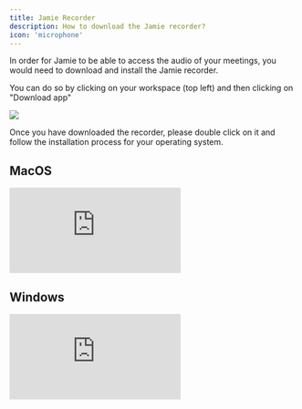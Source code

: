 ```yaml
---
title: Jamie Recorder
description: How to download the Jamie recorder?
icon: 'microphone'
---
```


In order for Jamie to be able to access the audio of your meetings, you would need to download and install the Jamie recorder.

You can do so by clicking on your workspace (top left) and then clicking on "Download app"

![](/DownloadRecorder.png)

Once you have downloaded the recorder, please double click on it and follow the installation process for your operating system.

## MacOS

<div style={{
  position: "relative",
  paddingBottom: "calc(57.013847080072246% + 41px)",
  height: "0",
  width: "100%"
}}>
  <iframe 
    src="https://demo.arcade.software/b5eJK9WOK8qdlYh9l2n5?embed&embed_mobile=tab&embed_desktop=inline&show_copy_link=true" 
    title="Install Jamie Recorder Mac" 
    frameBorder="0" 
    loading="lazy" 
    webkitallowfullscreen 
    mozallowfullscreen 
    allowFullScreen 
    allow="clipboard-write" 
    style={{
      position: "absolute", 
      top: "0", 
      left: "0", 
      width: "100%", 
      height: "100%", 
      colorScheme: "light"
    }}
  ></iframe>
</div>


## Windows

<div style={{
  position: "relative",
  paddingBottom: "calc(75.56742323097463% + 41px)",
  height: "0",
  width: "100%"
}}>
  <iframe 
    src="https://demo.arcade.software/LWBg05j35IOLqdWqHlo3?embed&embed_mobile=tab&embed_desktop=inline&show_copy_link=true" 
    title="Install Recorder on Windows" 
    frameBorder="0" 
    loading="lazy" 
    webkitallowfullscreen 
    mozallowfullscreen 
    allowFullScreen 
    allow="clipboard-write" 
    style={{
      position: "absolute", 
      top: "0", 
      left: "0", 
      width: "100%", 
      height: "100%", 
      colorScheme: "light"
    }}
  ></iframe>
</div>
